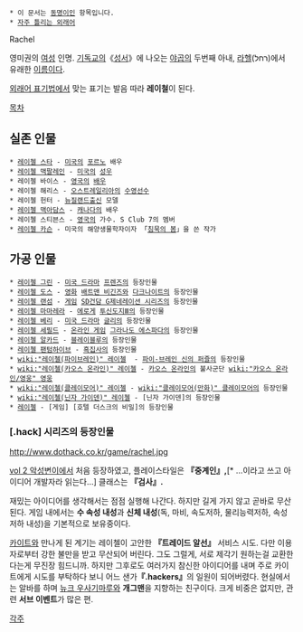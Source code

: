  * 이 문서는 [[동명이인]] 항목입니다.
 * [[자주 틀리는 외래어]]

Rachel

영미권의 [[여성]] 인명. [[기독교]]의《[[성서]]》에 나오는 [[야곱]]의 두번째 아내, [[라헬]](רחל)에서 유래한 [[이름]]이다.

[[외래어 표기법]]에서 맞는 표기는 발음 따라 '''레이철'''이 된다.

[[목차]]

== 실존 인물 ==
 * [[레이첼 스타]] - [[미국]]의 [[포르노]] 배우
 * [[레이첼 맥팔레인]] - [[미국]]의 [[성우]]
 * 레이첼 바이스 - [[영국]]의 [[배우]]
 * 레이첼 해리스 - [[오스트레일리아]]의 [[수영]]선수
 * 레이첼 헌터 - [[뉴질랜드]]출신 모델
 * [[레이첼 맥아담스]] - [[캐나다]]의 배우
 * 레이첼 스티븐스 - [[영국]]의 가수. S Club 7의 멤버
 * [[레이첼 카슨]] - 미국의 해양생물학자이자 「[[침묵의 봄]]」을 쓴 작가

== 가공 인물 ==
 * [[레이첼 그린]] - [[미국 드라마]] [[프렌즈]]의 등장인물
 * [[레이첼 도스]] - [[영화]] [[배트맨 비긴즈]]와 [[다크나이트]]의 등장인물
 * [[레이첼 랜섬]] - [[게임]] [[SD건담 G제네레이션 시리즈]]의 등장인물
 * [[레이첼 마마레라]] - [[에로게]] [[투신도지Ⅲ]]의 등장인물
 * [[레이첼 베리]] - [[미국 드라마]] [[글리]]의 등장인물
 * [[레이첼 세필드]] - [[온라인 게임]] [[그라나도 에스파다]]의 등장인물
 * [[레이첼 알카드]] - [[블레이블루]]의 등장인물
 * [[레이첼 팬텀하이브]] - [[흑집사]]의 등장인물
 * [[wiki:"레이첼(파이브레인)" 레이첼]]  - [[파이-브레인 신의 퍼즐]]의 등장인물
 * [[wiki:"레이첼(카오스 온라인)" 레이첼]] - [[카오스 온라인]]의 불사군단 [[wiki:"카오스 온라인/영웅" 영웅]]
 * [[wiki:"레이첼(클레이모어)" 레이첼]] - [[wiki:"클레이모어(만화)" 클레이모어]]의 등장인물 
 * [[wiki:"레이첼(닌자 가이덴)" 레이첼]] - [닌자 가이덴]의 등장인물 
 * [[레이첼(호텔 더스크의 비밀)|레이첼]] - [게임] [호텔 더스크의 비밀]의 등장인물 

=== [.hack] 시리즈의 등장인물 ===
http://www.dothack.co.kr/game/rachel.jpg

[[vol 2 악성변이]]에서 처음 등장하였고, 플레이스타일은 '''『중계인』,'''[* …이라고 쓰고 아이디어 개발자라 읽는다…] 클래스는 '''『검사』.'''

재밌는 아이디어를 생각해서는 점점 실행해 나간다. 하지만 길게 가지 않고 곧바로 무산된다.  게임 내에서는 '''수 속성 내성'''과 '''신체 내성'''(독, 마비, 속도저하, 물리능력저하, 속성저하 내성)을 기본적으로 보유중이다.

[[카이트]]와 만나게 된 계기는 레이첼이 고안한 '''『트레이드 알선』''' 서비스 시도. 다만 이용자로부터 강한 불만을 받고 무산되어 버린다. 그도 그럴게, 서로 제각기 원하는걸 교환한다는게 무진장 힘드니까. 하지만 그후로도 여러가지 참신한 아이디어를 내며 주로 카이트에게 시도를 부탁하다 보니 어느 샌가'''『.hackers』'''의 일원이 되어버렸다. 현실에서는 알바를 하며 [[뉴크 우사기마루]]와 '''개그맨'''을 지향하는 친구이다. 크게 비중은 없지만, 관련 '''서브 이벤트'''가 많은 편.

[[각주]]
